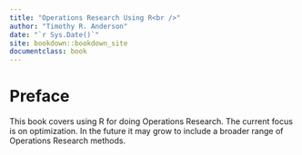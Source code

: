 ```yaml
---
title: "Operations Research Using R<br />"
author: "Timothy R. Anderson"
date: "`r Sys.Date()`"
site: bookdown::bookdown_site
documentclass: book
---
```

# Preface {-}

This book covers using R for doing Operations Research. The current focus is on optimization. In the future it may grow to include a broader range of Operations Research methods.
